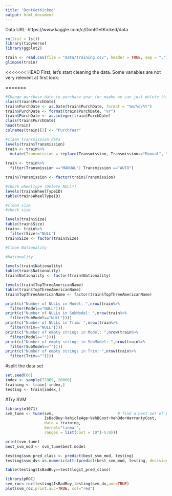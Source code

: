 ```yaml
---
title: "DontGetKicked"
output: html_document
---
```


Data URL:  https://www.kaggle.com/c/DontGetKicked/data


```r
rm(list = ls())
library(tidyverse)
library(ggplot2)
```

```r
train <- read.csv(file = "data/training.csv", header = TRUE, sep = ",")
glimpse(train)
```

<<<<<<< HEAD
First, let's start cleaning the data.
Some variables are not very relevent at first look: 

=======

```r
#Change purchase date to purchase year (or maybe we can just delete this variable)
class(train$PurchDate)
train$PurchDate <- as.Date(train$PurchDate, format = "%m/%d/%Y")
train$PurchDate <- format(train$PurchDate, "%Y")
train$PurchDate <- as.integer(train$PurchDate)
class(train$PurchDate)
head(train)
colnames(train)[3] <- "PurchYear"
```


```r
#clean transmission data
levels(train$Transmission)
train <- train%>%
  mutate(Transmission = replace(Transmission, Transmission=="Manual", "MANUAL"))
  
train <- train%>%
  filter(Transmission =="MANUAL"| Transmission =="AUTO")

train$Transmission <- factor(train$Transmission)
```


```r
#check wheeltype (Delete NULL?)
levels(train$WheelTypeID)
table(train$WheelTypeID)

```

```r

#clean size
#check size

levels(train$Size)
table(train$Size)
train<- train%>%
  filter(Size!="NULL")
train$Size <- factor(train$Size)
```


```r

#Clean Nationality

#Nationality

levels(train$Nationality)
table(train$Nationality)
train$Nationality <- factor(train$Nationality)
```

```r
levels(train$TopThreeAmericanName)
table(train$TopThreeAmericanName)
train$TopThreeAmericanName <- factor(train$TopThreeAmericanName)
```

```r
print(c("Number of NULLs in Model: ",nrow(train%>%
  filter(Model=="NULL"))))
print(c("Number of NULLs in SubModel: ",nrow(train%>%
  filter(SubModel=="NULL"))))
print(c("Number of NULLs in Trim: ",nrow(train%>%
  filter(Trim=="NULL"))))
print(c("Number of empty strings in Model: ",nrow(train%>%
  filter(Model==""))))
print(c("Number of empty strings in SubModel: ",nrow(train%>%
  filter(SubModel==""))))
print(c("Number of empty strings in Trim: ",nrow(train%>%
  filter(Trim==""))))

```

#split the data set
```r
set.seed(66)
index <- sample(72969, 20000)
training <- train[-index,]
testing <- train[index,]
```


#Try SVM
```r
library(e1071)
svm_tune <- tune(svm,                            # find a best set of parameters for the svm model           
                 IsBadBuy~VehicleAge+VehBCost+VehOdo+WarrantyCost,         
                 data = training,
                 kernel="linear", 
                 ranges = list(cost = 10^(-5:0)))
```


```r
print(svm_tune)
best_svm_mod <- svm_tune$best.model
```


```r
testing$svm_pred_class <- predict(best_svm_mod, testing) 
testing$svm_dv<-as.numeric(attr(predict(best_svm_mod, testing, decision.values = TRUE),"decision.values"))

table(testing$IsBadBuy==test$logit_pred_class)
```


```r
library(pROC)
svm_roc<-roc(testing$IsBadBuy,testing$svm_dv,auc=TRUE)
plot(svm_roc,print.auc=TRUE, col="red")
```

